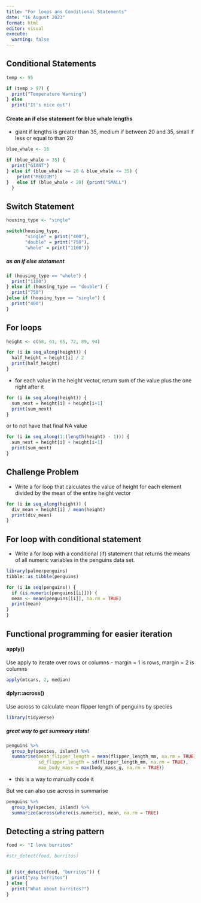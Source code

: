 ```yaml
---
title: "For loops ans Conditional Statements"
date: "16 August 2023"
format: html
editor: visual
execute: 
  warning: false
---
```


## Conditional Statements

```r
temp <- 95

if (temp > 97) {
  print("Temperature Warning")
} else 
  print("It's nice out")
```

#### Create an if else statement for blue whale lengths

-   giant if lengths is greater than 35, medium if between 20 and 35, small if less or equal to than 20

```r
blue_whale <- 16 

if (blue_whale > 35) { 
  print("GIANT") 
} else if (blue_whale >= 20 & blue_whale <= 35) {
    print("MEDIUM")
}   else if (blue_whale < 20) {print("SMALL")
  }
```

## Switch Statement

```r
housing_type <- "single"

switch(housing_type,
       "single" = print("400"),
       "double" = print("750"),
       "whole" = print("1100"))
```

##### as an if else statament

```r
if (housing_type == "whole") {
  print("1100")
} else if (housing_type == "double") {
  print("750")
}else if (housing_type == "single") {
  print("400")
}
```

## For loops

```r
height <- c(58, 61, 65, 72, 89, 94)

for (i in seq_along(height)) {
  half_height = height[i] / 2
  print(half_height)
}
```

-   for each value in the height vector, return sum of the value plus the one right after it

```r
for (i in seq_along(height)) {
  sum_next = height[i] + height[i+1]
  print(sum_next)
}
```

or to not have that final NA value

```r
for (i in seq_along(1:(length(height) - 1))) {
  sum_next = height[i] + height[i+1]
  print(sum_next)
}
```

## Challenge Problem

-   Write a for loop that calculates the value of height for each element divided by the mean of the entire height vector

```r
for (i in seq_along(height)) {
  div_mean = height[i] / mean(height)
  print(div_mean)
}
```

## For loop with conditional statement

-   Write a for loop with a conditional (if) statement that returns the means of all numeric variables in the penguins data set.

```r
library(palmerpenguins)
tibble::as_tibble(penguins)
```

```r
for (i in seq(penguins)) {
  if (is.numeric(penguins[[i]])) {
  mean <- mean(penguins[[i]], na.rm = TRUE) 
  print(mean)
}
}
```

## Functional programming for easier iteration

#### apply()

Use apply to iterate over rows or columns - margin = 1 is rows, margin = 2 is columns

```r
apply(mtcars, 2, median)
```

#### dplyr::across()

Use across to calculate mean flipper length of penguins by species

```r
library(tidyverse)
```

##### great way to get summary stats!

```r
penguins %>%
  group_by(species, island) %>%
  summarise(mean_flipper_length = mean(flipper_length_mm, na.rm = TRUE),
            sd_flipper_length = sd(flipper_length_mm, na.rm = TRUE),
            max_body_mass = max(body_mass_g, na.rm = TRUE))
```

-    this is a way to manually code it

But we can also use across in summarise

```r
penguins %>%
  group_by(species, island) %>% 
  summarize(across(where(is.numeric), mean, na.rm = TRUE)
```

## Detecting a string pattern

```r
food <- "I love burritos"

#str_detect(food, burritos)


if (str_detect(food, "burritos")) {
  print("yay burritos")
} else {
  print("What about burritos?")
}

```


